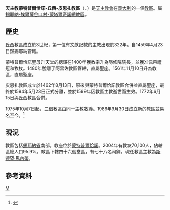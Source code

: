 {{Infobox diocese
|name =蒙特普爾恰諾-<br>丘西-皮恩扎
|jurisdiction = 教區
|latin = Dioecesis Montis Politiani-<br>Clusina-Pientina
|local = 
|border = catholic
|image = Italy Tuscany Diocese map Montepulciano-Chiusi-Pienza.svg
|image_size = 
|image_alt = 
|caption = 教區範圍
|image2 =1180 - Il Duomo - Montepulciano.jpg
|caption2 =聖塞伯尼尤斯主教座堂
|location = 義大利
|rite = 羅馬禮
|territory = 錫耶納省南部
|population =70,100
|patron =[[聖若翰洗者|聖若翰洗者]]、[[聖安德肋|聖安德肋]]、[[聖穆斯蒂奧拉|聖穆斯蒂奧拉]]
|province = 錫耶納-埃爾薩谷口村-蒙塔爾奇諾
|established =1986年
|cathedral = 聖母升天主教座堂
|co-cathedral =聖母升天副主教座堂、<br>聖塞孔迪亞諾副主教座堂
|leadership = 主教 
|website =[http://www.montepulcianochiusipienza.it/ 官方網頁]
|pope =  
|patriarch= 
|metropolitan =
|ordinary = 斯德望·馬內蒂
|coadjutor archbishop = 
|coadjutor bishop = 
|auxiliary = 
|emeritus = }}

'''天主教蒙特普爾恰諾-丘西-皮恩扎教區'''（{{lang-la|Dioecesis Montis Politiani-Clusina-Pientina}}、{{lang-it|Diocesi di Montepulciano-Chiusi-Pienza}}）是[[天主教會|天主教會]]在[[義大利|義大利]]的一個[[教區|教區]]。屬[[天主教錫耶納-埃爾薩谷口村-蒙塔爾奇諾總教區|錫耶納-埃爾薩谷口村-蒙塔爾奇諾總教區]]。
==歷史==
丘西教區成立於3世紀，第一位有文獻記載的主教出現於322年。自1459年4月23日歸錫耶納管轄。

蒙特普爾恰諾聖母升天堂的總鐸在1400年獲教宗升為隱修院院長，並獲准佩帶禮冠和牧杖。1480年脫離了阿雷佐教區管轄，直屬聖座。1561年11月10日升為教區，直屬聖座。

皮恩扎教區成立於1462年8月13日，原來與蒙特普爾恰諾教區合併並直屬聖座，最終於1594年5月23日正式分離，並於1599年因教區主教逝世而生效。1772年6月15日與丘西教區合併。

1975年10月7日起，三個教區由同一主教牧養。1986年9月30日成立新的教區並易名至今。<ref>{{cite journal
|journal=[[宗座公報|宗座公報]]
|publisher=梵蒂岡出版社
|date=1987年
|volume=79
|title=''Instantibus votis''
|page=750-752
|url=http://www.vatican.va/archive/aas/documents/AAS%2079%20%5B1987%5D%20-%20ocr.pdf
|access-date=2014-09-07
|archive-date=2019-06-03
|archive-url=https://web.archive.org/web/20190603085403/http://www.vatican.va/archive/aas/documents/AAS%2079%20%5B1987%5D%20-%20ocr.pdf
|dead-url=no
}}</ref>

==現況==
教區包括[[錫耶納省|錫耶納省]]南部，教座位於[[蒙特普尔恰诺_(锡耶纳省)|蒙特普爾恰諾]]。2004年有教友70,100人，佔轄區總人口95.9%。教區下轄四十六個堂區，有七十八名司鐸。現任教區主教為[[斯德望·馬內蒂|斯德望·馬內蒂]]。
==參考資料==
{{reflist}}
{{意大利天主教教區}}
[[Category:義大利天主教教區|M]]